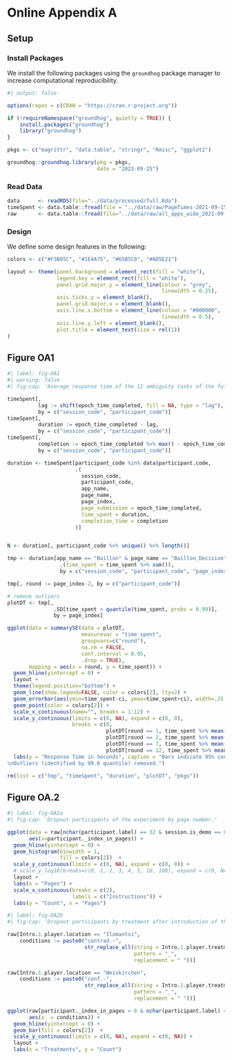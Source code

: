# Online Appendix A

## Setup

### Install Packages

We install the following packages using the `groundhog` package manager to increase computational reproducibility.

```r
#| output: false

options(repos = c(CRAN = "https://cran.r-project.org")) 

if (!requireNamespace("groundhog", quietly = TRUE)) {
    install.packages("groundhog")
    library("groundhog")
}

pkgs <- c("magrittr", "data.table", "stringr", "Rmisc", "ggplot2")

groundhog::groundhog.library(pkg = pkgs,
                             date = "2023-09-25")
```

### Read Data

```r
data      <- readRDS(file="../data/processed/full.Rda")
timeSpent <- data.table::fread(file = "../data/raw/PageTimes-2021-09-15.csv")
raw       <- data.table::fread(file="../data/raw/all_apps_wide_2021-09-15.csv")
```

### Design

We define some design features in the following:

```r

colors <- c("#F3B05C", "#1E4A75", "#65B5C0", "#AD5E21")

layout <- theme(panel.background = element_rect(fill = "white"),
                legend.key = element_rect(fill = "white"),
                panel.grid.major.y = element_line(colour = "grey", 
                                                  linewidth = 0.25),
                axis.ticks.y = element_blank(),
                panel.grid.major.x = element_blank(),
                axis.line.x.bottom = element_line(colour = "#000000", 
                                                  linewidth = 0.5),
                axis.line.y.left = element_blank(),
                plot.title = element_text(size = rel(1))
)

```

## Figure OA1


```r
#| label: fig-OA1
#| warning: false
#| fig-cap: 'Average response time of the 12 ambiguity tasks of the full sample (1505 observations; outliers removed as described in the figure).'

timeSpent[,
          lag := shift(epoch_time_completed, fill = NA, type = "lag"),
          by = c("session_code", "participant_code")]
timeSpent[,
          duration := epoch_time_completed - lag,
          by = c("session_code", "participant_code")]
timeSpent[,
          completion := epoch_time_completed %>% max() - epoch_time_completed %>% min(),
          by = c("session_code", "participant_code")]

duration <- timeSpent[participant_code %in% data$participant.code,
                      .(
                        session_code,
                        participant_code,
                        app_name,
                        page_name,
                        page_index,
                        page_submission = epoch_time_completed,
                        time_spent = duration,
                        completion_time = completion
                      )]


N <- duration[, participant_code %>% unique() %>% length()]

tmp <- duration[app_name == "Baillon" & page_name == "Baillon_Decision",
                 .(time_spent = time_spent %>% sum()),
                 by = c("session_code", "participant_code", "page_index", "page_name")]

tmp[, round := page_index-2, by = c("participant_code")]

# remove outliers
plotDT <- tmp[,
               .SD[time_spent < quantile(time_spent, probs = 0.99)],
               by = page_index]

ggplot(data = summarySE(data = plotDT,
                        measurevar = "time_spent",
                        groupvars=c("round"),
                        na.rm = FALSE,
                        conf.interval = 0.95,
                        .drop = TRUE),
       mapping = aes(x = round, y = time_spent)) +
  geom_hline(yintercept = 0) +
  layout +
  theme(legend.position="bottom") +
  geom_line(show.legend=FALSE, color = colors[2], lty=2) +
  geom_errorbar(aes(ymin=time_spent-ci, ymax=time_spent+ci), width=.25, alpha = 0.5, color = colors[3]) +
  geom_point(color = colors[2]) +
  scale_x_continuous(name="", breaks = 1:12) +
  scale_y_continuous(limits = c(0, NA), expand = c(0, 0),
                     breaks = c(0,
                                plotDT[round == 1, time_spent %>% mean() %>% round(digits=0)],
                                plotDT[round == 2, time_spent %>% mean() %>% round(digits=0)],
                                plotDT[round == 7, time_spent %>% mean() %>% round(digits=0)],
                                plotDT[round == 12, time_spent %>% mean() %>% round(digits=0)])) +
  labs(y = "Response Time in Seconds", caption = "Bars indicate 95% confidence intervals.
\nOutliers (identified by 99.0 quantile) removed.")

rm(list = c("tmp", "timeSpent", "duration", "plotDT", "pkgs"))

```

## Figure OA.2

```r
#| label: fig-OA2a
#| fig-cap: 'Dropout participants of the experiment by page number.'

ggplot(data = raw[nchar(participant.label) == 32 & session.is_demo == 0 & participant._index_in_pages < 20],
       aes(x=participant._index_in_pages)) + 
  geom_hline(yintercept = 0) +
  geom_histogram(binwidth = 1, 
                 fill = colors[2])  +
  scale_y_continuous(limits = c(0, NA), expand = c(0, 0)) +
  # scale_y_log10(breaks=c(0, 1, 2, 3, 4, 5, 10, 100), expand = c(0, NA)) +
  layout +
  labs(x = "Pages") +
  scale_x_continuous(breaks = c(2),
                     labels = c("Instructions")) +
  labs(y = "Count", x = "Pages")
```

```r
#| label: fig-OA2b
#| fig-cap: 'Dropout participants by treatment after introduction of the treatment.'

raw[Intro.1.player.location == "Ilomantsi", 
    conditions := paste0("contrad.-",
                         str_replace_all(string = Intro.1.player.treatment, 
                                         pattern = "_", 
                                         replacement = " "))]

raw[Intro.1.player.location == "Weiskirchen", 
    conditions := paste0("conf.-",
                         str_replace_all(string = Intro.1.player.treatment, 
                                         pattern = "_", 
                                         replacement = " "))]

ggplot(raw[participant._index_in_pages > 8 & nchar(participant.label) == 32 & session.is_demo == 0 & participant._index_in_pages < 20],
       aes(x  = conditions)) + 
  geom_hline(yintercept = 0) +
  geom_bar(fill = colors[2])  +
  scale_y_continuous(limits = c(0, NA), expand = c(0, NA)) +
  layout +
  labs(x = "Treatments", y = "Count") 
```


